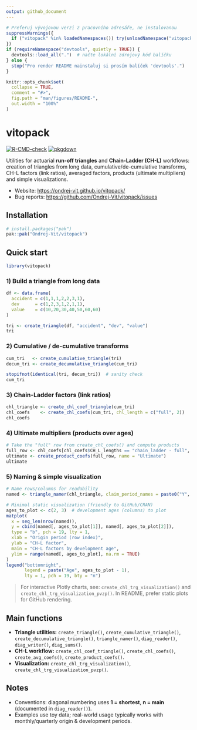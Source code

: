 ```yaml
---
output: github_document
---
```

```r
# Preferuj vývojovou verzi z pracovního adresáře, ne instalovanou
suppressWarnings({
  if ("vitopack" %in% loadedNamespaces()) try(unloadNamespace("vitopack"), silent = TRUE)
})
if (requireNamespace("devtools", quietly = TRUE)) {
  devtools::load_all(".")  # načte lokální zdrojový kód balíčku
} else {
  stop("Pro render README nainstaluj si prosím balíček 'devtools'.")
}
```

<!-- README.md is generated from README.Rmd. Please edit that file -->

```r
knitr::opts_chunk$set(
  collapse = TRUE,
  comment = "#>",
  fig.path = "man/figures/README-",
  out.width = "100%"
)
```

# vitopack


[![R-CMD-check](https://github.com/Ondrej-Vit/vitopack/actions/workflows/R-CMD-check.yaml/badge.svg)](https://github.com/Ondrej-Vit/vitopack/actions/workflows/R-CMD-check.yaml)
[![pkgdown](https://github.com/Ondrej-Vit/vitopack/actions/workflows/pkgdown.yaml/badge.svg)](https://ondrej-vit.github.io/vitopack/)

<!-- badges: end -->

Utilities for actuarial **run-off triangles** and **Chain-Ladder (CH-L)** workflows:
creation of triangles from long data, cumulative/de-cumulative transforms, CH-L factors
(link ratios), averaged factors, products (ultimate multipliers) and simple visualizations.

* Website: [https://ondrej-vit.github.io/vitopack/](https://ondrej-vit.github.io/vitopack/)
* Bug reports: [https://github.com/Ondrej-Vit/vitopack/issues](https://github.com/Ondrej-Vit/vitopack/issues)

## Installation

```r
# install.packages("pak")
pak::pak("Ondrej-Vit/vitopack")
```

## Quick start

```r
library(vitopack)
```

### 1) Build a triangle from long data

```r
df <- data.frame(
  accident = c(1,1,1,2,2,3,1),
  dev      = c(1,2,3,1,2,1,1),
  value    = c(10,20,30,40,50,60,60)
)

tri <- create_triangle(df, "accident", "dev", "value")
tri
```

### 2) Cumulative / de-cumulative transforms

```r
cum_tri   <- create_cumulative_triangle(tri)
decum_tri <- create_decumulative_triangle(cum_tri)

stopifnot(identical(tri, decum_tri))  # sanity check
cum_tri
```

### 3) Chain-Ladder factors (link ratios)

```r
chl_triangle <- create_chl_coef_triangle(cum_tri)
chl_coefs    <- create_chl_coefs(cum_tri, chl_length = c("full", 2))
chl_coefs
```

### 4) Ultimate multipliers (products over ages)

```r
# Take the "full" row from create_chl_coefs() and compute products
full_row <- chl_coefs[chl_coefs$CH_L_lengths == "chain_ladder - full", -1, drop = FALSE]
ultimate <- create_product_coefs(full_row, name = "Ultimate")
ultimate
```

### 5) Naming & simple visualization

```r
# Name rows/columns for readability
named <- triangle_namer(chl_triangle, claim_period_names = paste0("Y", seq_len(nrow(chl_triangle))))

# Minimal static visualization (friendly to GitHub/CRAN)
ages_to_plot <- c(2, 3)  # development ages (columns) to plot
matplot(
  x = seq_len(nrow(named)),
  y = cbind(named[, ages_to_plot[1]], named[, ages_to_plot[2]]),
  type = "b", pch = 19, lty = 1,
  xlab = "Origin period (row index)",
  ylab = "CH-L factor",
  main = "CH-L factors by development age",
  ylim = range(named[, ages_to_plot], na.rm = TRUE)
)
legend("bottomright",
       legend = paste("Age", ages_to_plot - 1),
       lty = 1, pch = 19, bty = "n")
```

> For interactive Plotly charts, see:
> `create_chl_trg_visualization()` and `create_chl_trg_visualization_pvzp()`.
> In README, prefer static plots for GitHub rendering.

## Main functions

* **Triangle utilities:** `create_triangle()`, `create_cumulative_triangle()`, `create_decumulative_triangle()`,
  `triangle_namer()`, `diag_reader()`, `diag_writer()`, `diag_sums()`.
* **CH-L workflow:** `create_chl_coef_triangle()`, `create_chl_coefs()`, `create_avg_coefs()`, `create_product_coefs()`.
* **Visualization:** `create_chl_trg_visualization()`, `create_chl_trg_visualization_pvzp()`.

## Notes

* Conventions: diagonal numbering uses **1 = shortest**, **n = main** (documented in `diag_reader()`).
* Examples use toy data; real-world usage typically works with monthly/quarterly origin & development periods.

```
```

